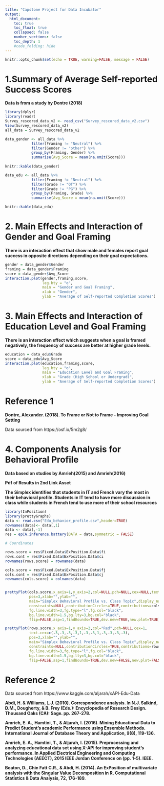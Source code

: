 ```yaml
---
title: "Capstone Project for Data Incubator"
output:
  html_document:
    toc: true
    toc_float: true
    collapsed: false
    number_sections: false
    toc_depth: 1
    #code_folding: hide
---
```

```r
knitr::opts_chunk$set(echo = TRUE, warning=FALSE, message = FALSE)
```

# 1.Summary of Average Self-reported Success Scores
**Data is from a study by Dontre (2018)**

```r
library(dplyr)
library(readr)
Survey_rescored_data_v2 <- read_csv("Survey_rescored_data_v2.csv")
View(Survey_rescored_data_v2)
all_data = Survey_rescored_data_v2

data_gender <- all_data %>%
            filter(Framing != "Neutral") %>%
            filter(Gender != "other") %>%
            group_by(Framing, Gender) %>%
            summarise(Avg_Score = mean(na.omit(Score)))
            
knitr::kable(data_gender)
```

```r
data_edu <- all_data %>%
            filter(Framing != "Neutral") %>%
            filter(Grade != "OT") %>%
            filter(Grade != "PG") %>%
            group_by(Framing, Grade) %>%
            summarise(Avg_Score = mean(na.omit(Score)))

knitr::kable(data_edu)
```

# 2. Main Effects and Interaction of Gender and Goal Framing
**There is an interaction effect that show male and females report goal success in opposite directions depending on their goal expectations.**

```r
gender = data_gender$Gender
framing = data_gender$Framing
score = data_gender$Avg_Score
interaction.plot(gender,framing,score,
                 leg.bty = "o",
                 main = "Gender and Goal Framing",
                 xlab = "Gender",
                 ylab = "Average of Self-reported Completion Scores")
```

# 3. Main Effects and Interaction of Education Level and Goal Framing
**There is an interaction effect which suggests when a goal is framed negatively, the frequency of success are better at higher grade levels.**

```r
education = data_edu$Grade
score = data_edu$Avg_Score
interaction.plot(education,framing,score,
                 leg.bty = "o",
                 main = "Education Level and Goal Framing",
                 xlab = "Grade (High School or Undergrad)",
                 ylab = "Average of Self-reported Completion Scores")
```

# Reference 1
**Dontre, Alexander. (2018). To Frame or Not to Frame - Improving Goal Setting**

Data sourced from https://osf.io/5m2g8/

# 4. Components Analysis for Behavioral Profile
**Data based on studies by Amrieh(2015) and Amrieh(2016)**

**Pdf of Results in 2nd Link Asset**

**The Simplex identifies that students in IT and French vary the most in their behavioral profile. Students in IT tend to have more discussion in class while students in French tend to use more of their school resources** 

```r
library(InPosition)
library(prettyGraphs)
data <- read.csv("Edu_behavior_profile.csv",header=TRUE)
rownames(data)<- data[,1]
data <- data[,-1]
res = epCA.inference.battery(DATA = data,symmetric = FALSE)

# Coordinates

rows.score = res$Fixed.Data$ExPosition.Data$fi
rows.cont = res$Fixed.Data$ExPosition.Data$ci
rownames(rows.score) = rownames(data)

cols.score = res$Fixed.Data$ExPosition.Data$fj
cols.cont = res$Fixed.Data$ExPosition.Data$cj
rownames(cols.score) = colnames(data)


prettyPlot(cols.score,x_axis=1,y_axis=2,col=NULL,pch=NULL,cex=NULL,text.cex=0.4,
           pos=3,xlab="",ylab="",
           main="Simplex Behavioral Profile vs. Class Topic",display_names=TRUE,display_points=TRUE,
           constraints=NULL,contributionCircles=TRUE,contributions=cols.cont,axes=TRUE,
           fg.line.width=3,fg.type="l",fg.col="black",
           bg.line.width=1.5,bg.lty=3,bg.col="black",
           flip=FALSE,asp=1,findBounds=TRUE,dev.new=TRUE,new.plot=TRUE)

prettyPlot(rows.score,x_axis=1,y_axis=2,col="Red",pch=NULL,cex=1,
           text.cex=c(.3,.3,.3,.3,1,.3,.3,1,.3,.3,.3,.3),
           pos=3,xlab="",ylab="",
           main="Simplex Behavioral Profile vs. Class Topic",display_names=TRUE,display_points=TRUE,
           constraints=NULL,contributionCircles=TRUE,contributions=rows.cont,axes=TRUE,
           fg.line.width=3,fg.type="l",fg.col="black",
           bg.line.width=1.5,bg.lty=3,bg.col="black",
           flip=FALSE,asp=1,findBounds=TRUE,dev.new=FALSE,new.plot=FALSE)
```

# Reference 2
Data sourced from https://www.kaggle.com/aljarah/xAPI-Edu-Data

**Abdi, H. & Williams, L.J. (2010). Correspondence analysis. In N.J. Salkind, D.M., Dougherty, & B. Frey (Eds.): Encyclopedia of Research Design. Thousand Oaks (CA): Sage. pp. 267-278.** 

**Amrieh, E. A., Hamtini, T., & Aljarah, I. (2016). Mining Educational Data to Predict Student’s academic Performance using Ensemble Methods. International Journal of Database Theory and Application, 9(8), 119-136.**

**Amrieh, E. A., Hamtini, T., & Aljarah, I. (2015). Preprocessing and analyzing educational data set using X-API for improving student's performance. In Applied Electrical Engineering and Computing Technologies (AEECT), 2015 IEEE Jordan Conference on (pp. 1-5). IEEE.**

**Beaton, D., Chin Fatt C.R., & Abdi, H. (2014). An ExPosition of multivariate analysis with the Singular Value Decomposition in R. Computational Statistics & Data Analysis, 72, 176-189.**